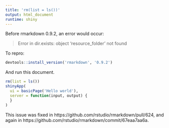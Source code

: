 ```yaml
---
title: 'rm(list = ls())'
output: html_document
runtime: shiny
---
```


Before rmarkdown 0.9.2, an error would occur:

> Error in dir.exists: object 'resource_folder' not found

To repro:

```r
devtools::install_version('rmarkdown', '0.9.2')
```

And run this document.

```r
rm(list = ls())
shinyApp(
  ui = basicPage('Hello world'), 
  server = function(input, output) {
  }
)
```

This issue was fixed in https://github.com/rstudio/rmarkdown/pull/624, and again in https://github.com/rstudio/rmarkdown/commit/67eaa7aa6a.
